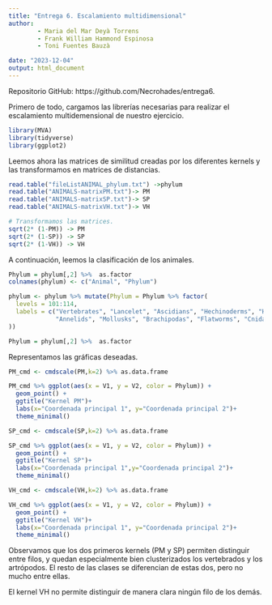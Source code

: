```yaml
---
title: "Entrega 6. Escalamiento multidimensional"
author: 
        - Maria del Mar Deyà Torrens
        - Frank William Hammond Espinosa
        - Toni Fuentes Bauzà

date: "2023-12-04"
output: html_document
---
```

Repositorio GitHub: https://github.com/Necrohades/entrega6.

Primero de todo, cargamos las librerías necesarias para realizar el escalamiento multidemensional de nuestro ejercicio.

```r
library(MVA)
library(tidyverse)
library(ggplot2)
```

Leemos ahora las matrices de similitud creadas por los diferentes kernels y las transformamos en matrices de distancias.

```r
read.table("fileListANIMAL_phylum.txt") ->phylum
read.table("ANIMALS-matrixPM.txt")-> PM
read.table("ANIMALS-matrixSP.txt")-> SP
read.table("ANIMALS-matrixVH.txt")-> VH

# Transformamos las matrices.
sqrt(2* (1-PM)) -> PM
sqrt(2* (1-SP)) -> SP
sqrt(2* (1-VH)) -> VH
```

A continuación, leemos la clasificación \textit{phylum} de los animales.

```r
Phylum = phylum[,2] %>%  as.factor
colnames(phylum) <- c("Animal", "Phylum")

phylum <- phylum %>% mutate(Phylum = Phylum %>% factor(
  levels = 101:114,
  labels = c("Vertebrates", "Lancelet", "Ascidians", "Hechinoderms", "Hemichordates", "Arthropods", "Nematodes",
             "Annelids", "Mollusks", "Brachipodas", "Flatworms", "Cnidarians", "Placozoans", "Poriferans")
))

Phylum = phylum[,2] %>%  as.factor
```

Representamos las gráficas deseadas.

```r
PM_cmd <- cmdscale(PM,k=2) %>% as.data.frame

PM_cmd %>% ggplot(aes(x = V1, y = V2, color = Phylum)) +
  geom_point() +
  ggtitle("Kernel PM")+
  labs(x="Coordenada principal 1", y="Coordenada principal 2")+
  theme_minimal()
```

```r
SP_cmd <- cmdscale(SP,k=2) %>% as.data.frame

SP_cmd %>% ggplot(aes(x = V1, y = V2, color = Phylum)) +
  geom_point() +
  ggtitle("Kernel SP")+
  labs(x="Coordenada principal 1",y="Coordenada principal 2")+
  theme_minimal()
```

```r
VH_cmd <- cmdscale(VH,k=2) %>% as.data.frame

VH_cmd %>% ggplot(aes(x = V1, y = V2, color = Phylum)) +
  geom_point() +
  ggtitle("Kernel VH")+
  labs(x="Coordenada principal 1", y="Coordenada principal 2")+
  theme_minimal()
```

Observamos que los dos primeros kernels (PM y SP) permiten distinguir entre filos, y quedan especialmente bien clusterizados los vertebrados y los artrópodos. El resto de las clases se diferencian de estas dos, pero no mucho entre ellas. 

El kernel VH no permite distinguir de manera clara ningún filo de los demás. 

